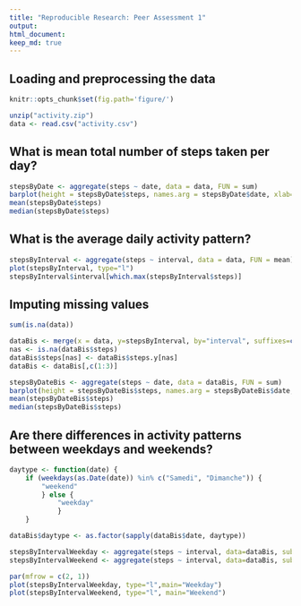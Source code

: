 ```yaml
---
title: "Reproducible Research: Peer Assessment 1"
output: 
html_document:
keep_md: true
---
```



## Loading and preprocessing the data
```r
knitr::opts_chunk$set(fig.path='figure/')
```

```r
unzip("activity.zip")
data <- read.csv("activity.csv")
```

## What is mean total number of steps taken per day?
```r
stepsByDate <- aggregate(steps ~ date, data = data, FUN = sum)
barplot(height = stepsByDate$steps, names.arg = stepsByDate$date, xlab="Date", ylab="Steps")
mean(stepsByDate$steps)
median(stepsByDate$steps)
```

## What is the average daily activity pattern?
```r
stepsByInterval <- aggregate(steps ~ interval, data = data, FUN = mean)
plot(stepsByInterval, type="l")
stepsByInterval$interval[which.max(stepsByInterval$steps)]
```

## Imputing missing values
```r
sum(is.na(data))

dataBis <- merge(x = data, y=stepsByInterval, by="interval", suffixes=c("",".y"))
nas <- is.na(dataBis$steps)
dataBis$steps[nas] <- dataBis$steps.y[nas]
dataBis <- dataBis[,c(1:3)]

stepsByDateBis <- aggregate(steps ~ date, data = dataBis, FUN = sum)
barplot(height = stepsByDateBis$steps, names.arg = stepsByDateBis$date, xlab="Date", ylab="Steps")
mean(stepsByDateBis$steps)
median(stepsByDateBis$steps)
```

## Are there differences in activity patterns between weekdays and weekends?
```r
daytype <- function(date) {
    if (weekdays(as.Date(date)) %in% c("Samedi", "Dimanche")) {
        "weekend"
        } else {
            "weekday"
            }
    }

dataBis$daytype <- as.factor(sapply(dataBis$date, daytype))

stepsByIntervalWeekday <- aggregate(steps ~ interval, data=dataBis, subset = dataBis$daytype == "weekday", FUN = mean)
stepsByIntervalWeekend <- aggregate(steps ~ interval, data=dataBis, subset = dataBis$daytype == "weekend", FUN = mean)

par(mfrow = c(2, 1))
plot(stepsByIntervalWeekday, type="l",main="Weekday")
plot(stepsByIntervalWeekend, type="l", main="Weekend")
```